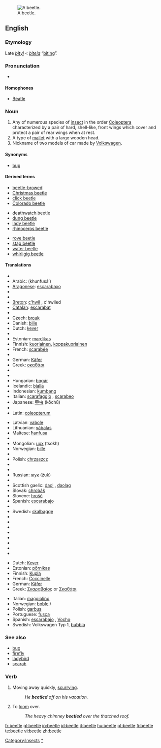 {{wikipedia|dab=beetle (disambiguation)|beetle}}
[[Image:Goliath beetle.jpg|thumb|right|A beetle.]]
==English==

===Etymology===
Late {{ME.}} ''[[bityl]]'' < {{OE.}} ''[[bitela]]'' “[[biting]]”.

===Pronunciation===
*{{audio|en-us-beetle.ogg|Audio (US)}}
*:{{rhymes|iːtəl}}

====Homophones====
*[[Beatle]]

===Noun===
{{en-noun}}

# Any of numerous species of [[insect]] in the order [[Coleoptera]] characterized by a pair of hard, shell-like, front wings which cover and protect a pair of rear wings when at rest.
# A type of [[mallet]] with a large wooden head.
# <!--capitalised?-->Nickname of two models of car made by [[w:Volkswagen|Volkswagen]].

====Synonyms====
*[[bug]]<!--capitalised in car sense?--> {{italbrac|U.S. colloquial}}

====Derived terms====
{{rel-top3| from beetle}}
*[[beetle-browed]]
*[[Christmas beetle]]
*[[click beetle]]
*[[Colorado beetle]]
{{rel-mid3}}
*[[deathwatch beetle]]
*[[dung beetle]]
*[[lady beetle]]
*[[rhinoceros beetle]]
{{rel-mid3}}
*[[rove beetle]]
*[[stag beetle]]
*[[water beetle]]
*[[whirligig beetle]]
{{rel-bottom}}

====Translations====
{{trans-top|insect}}
*{{trreq|Albanian}}
*Arabic: {{ARchar|[[خنفساء]]}} (khunfusá’) {{m}}
*[[Aragonese]]: [[escarabaxo]] {{m}}
*{{trreq|Armenian}}
*{{trreq|Basque}}
*[[Breton]]: [[c'hwil]] {{m}}, c'hwiled {{p}}
*[[Catalan]]: [[escarabat]] {{m}}
*{{trreq|Chinese}}
*Czech: [[brouk]] {{m}}
*Danish: [[bille]] {{g|Danish}}
*Dutch: [[kever]] {{m}}
*{{trreq|Esperanto}}
*Estonian: [[mardikas]]
*Finnish: [[kuoriainen]], [[koppakuoriainen]]
*French: [[scarabée]] {{m}}
*{{trreq|Georgian}}
*German: [[Käfer]] {{m}}
*Greek: [[σκαθάρι]] {{n}}
*{{trreq|Hebrew}}
*{{trreq|Hindi}}
*Hungarian: [[bogár]]
*Icelandic: [[bjalla]] {{f}}
*Indonesian: [[kumbang]]
*Italian: [[scarafaggio]] {{m}}, [[scarabeo]] {{m}}
*Japanese: [[甲虫]] (kōchū)
*{{trreq|Korean}}
*Latin: [[coleopterum]] {{n}}
{{trans-mid}}
*Latvian: [[vabole]] {{f}}
*Lithuanian: [[vãbalas]] {{g|Lithuanian}}
*Maltese: [[ħanfusa]] {{f}}
*{{trreq|Maori}}
*Mongolian: [[цох]] (tsokh)
*Norwegian: [[bille]] {{m}}
*{{trreq|Persian}}
*Polish: [[chrząszcz]] {{m}}
*{{trreq|Portuguese}}
*{{trreq|Romanian}}
*Russian: [[жук]] (žuk) {{m}}
*{{trreq|Sanskrit}}
*Scottish gaelic: [[daol]] {{m}}, [[daolag]] {{f}}
*Slovak: [[chrobák]] {{m}}
*Slovene: [[hrošč]] {{m}}
*Spanish: [[escarabajo]] {{m}}
*{{trreq|Swahili}}
*Swedish: [[skalbagge]] {{c}}
*{{trreq|Tamil}}
*{{trreq|Telugu}}
*{{trreq|Thai}}
*{{trreq|Tibetan}}
*{{trreq|Turkish}}
*{{trreq|Vietnamese}}
*{{trreq|Welsh}}
*{{trreq|Yiddish}}
{{trans-bottom}}

{{trans-top|mallet}}
{{trans-mid}}
{{trans-bottom}}

{{trans-top|Volkswagen car}}
*Dutch: [[Kever]] {{m}}
*Estonian: [[põrnikas]]
*Finnish: [[Kupla]]
*French: [[Coccinelle]] {{f}}
*German: [[Käfer]] {{m}}
*Greek: [[Σκαραβαίος]] {{m}} or [[Σκαθάρι]]
{{trans-mid}}
*Italian: [[maggiolino]] {{m}}
*Norwegian: [[boble]] {{m}}/{{f}}
*Polish: [[garbus]] {{m}}
*Portuguese: [[fusca]] {{italbrac|Brazil}} {{f}}
*Spanish: [[escarabajo]] {{m}}, [[Vocho]] {{m}} {{italbrac|Mexico}}
*Swedish: Volkswagen Typ 1, [[bubbla]] {{c}} <!--"bubbla" to be confirmed-->
{{trans-bottom}}

===See also===
*[[bug]]
*[[firefly]]
*[[ladybird]]
*[[scarab]]



===Verb===
{{en-verb|beetles|beetling|beetled|beetled}}

# Moving away quickly, [[scurrying]].{{rfquote}}
#: ''He '''beetled''' off on his vacation.''
# To [[loom]] over.
#:''The heavy chimney '''beetled''' over the thatched roof.''


[[Category:Insects]]
[[Category:Beetles|*]]

[[fr:beetle]]
[[gl:beetle]]
[[io:beetle]]
[[id:beetle]]
[[it:beetle]]
[[hu:beetle]]
[[pt:beetle]]
[[fi:beetle]]
[[te:beetle]]
[[vi:beetle]]
[[zh:beetle]]